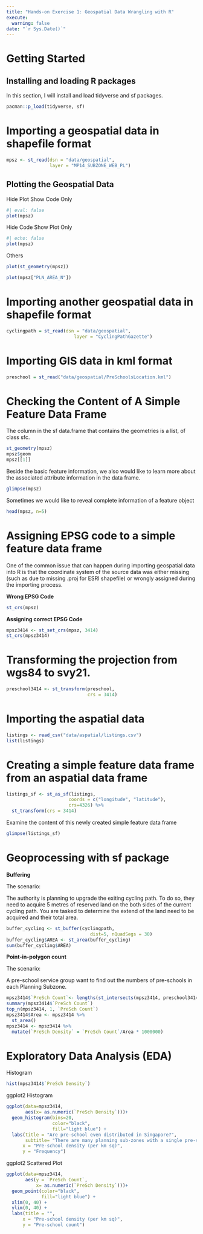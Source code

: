 ```yaml
---
title: "Hands-on Exercise 1: Geospatial Data Wrangling with R"
execute: 
  warning: false
date: "`r Sys.Date()`"
---
```


# Getting Started

## Installing and loading R packages

In this section, I will install and load tidyverse and sf packages.

```r
pacman::p_load(tidyverse, sf)
```

# Importing a geospatial data in shapefile format

```r
mpsz <- st_read(dsn = "data/geospatial", 
                layer = "MP14_SUBZONE_WEB_PL")

```

## **Plotting the Geospatial Data**

Hide Plot Show Code Only

```r
#| eval: false
plot(mpsz)
```

Hide Code Show Plot Only

```r
#| echo: false
plot(mpsz)
```

Others
```r
plot(st_geometry(mpsz))
```

```r
plot(mpsz["PLN_AREA_N"])
```

# Importing another geospatial data in shapefile format

```r
cyclingpath = st_read(dsn = "data/geospatial", 
                         layer = "CyclingPathGazette")
```

# Importing GIS data in kml format

```r
preschool = st_read("data/geospatial/PreSchoolsLocation.kml")
```

# Checking the Content of A Simple Feature Data Frame

The column in the sf data.frame that contains the geometries is a list, of class sfc.

```r
st_geometry(mpsz)
mpsz$geom
mpsz[[1]]
```

Beside the basic feature information, we also would like to learn more about the associated attribute information in the data frame.

```r
glimpse(mpsz)
```

Sometimes we would like to reveal complete information of a feature object

```r
head(mpsz, n=5)  
```

# Assigning EPSG code to a simple feature data frame
One of the common issue that can happen during importing geospatial data into R is that the coordinate system of the source data was either missing (such as due to missing .proj for ESRI shapefile) or wrongly assigned during the importing process.

**Wrong EPSG Code**

```r
st_crs(mpsz) 
```

**Assigning correct EPSG Code**

```r
mpsz3414 <- st_set_crs(mpsz, 3414)
st_crs(mpsz3414)
```

# Transforming the projection from wgs84 to svy21.
```r
preschool3414 <- st_transform(preschool, 
                              crs = 3414)
```

# Importing the aspatial data
```r
listings <- read_csv("data/aspatial/listings.csv")
list(listings) 
```

# Creating a simple feature data frame from an aspatial data frame
```r
listings_sf <- st_as_sf(listings, 
                       coords = c("longitude", "latitude"),
                       crs=4326) %>%
  st_transform(crs = 3414)
```

Examine the content of this newly created simple feature data frame
```r
glimpse(listings_sf)
```

# Geoprocessing with sf package
**Buffering**

The scenario:

The authority is planning to upgrade the exiting cycling path. To do so, they need to acquire 5 metres of reserved land on the both sides of the current cycling path. You are tasked to determine the extend of the land need to be acquired and their total area.
```r
buffer_cycling <- st_buffer(cyclingpath, 
                               dist=5, nQuadSegs = 30)
buffer_cycling$AREA <- st_area(buffer_cycling)
sum(buffer_cycling$AREA)
```

**Point-in-polygon count**

The scenario:

A pre-school service group want to find out the numbers of pre-schools in each Planning Subzone.
```r
mpsz3414$`PreSch Count`<- lengths(st_intersects(mpsz3414, preschool3414))
summary(mpsz3414$`PreSch Count`)
top_n(mpsz3414, 1, `PreSch Count`)
mpsz3414$Area <- mpsz3414 %>%
  st_area()
mpsz3414 <- mpsz3414 %>%
  mutate(`PreSch Density` = `PreSch Count`/Area * 1000000)
```

# Exploratory Data Analysis (EDA)

Histogram
```r
hist(mpsz3414$`PreSch Density`)
```

ggplot2 Histogram
```r
ggplot(data=mpsz3414, 
       aes(x= as.numeric(`PreSch Density`)))+
  geom_histogram(bins=20, 
                 color="black", 
                 fill="light blue") +
  labs(title = "Are pre-school even distributed in Singapore?",
       subtitle= "There are many planning sub-zones with a single pre-school, on the other hand, \nthere are two planning sub-zones with at least 20 pre-schools",
      x = "Pre-school density (per km sq)",
      y = "Frequency")
```

ggplot2 Scattered Plot
```r
ggplot(data=mpsz3414, 
       aes(y = `PreSch Count`, 
           x= as.numeric(`PreSch Density`)))+
  geom_point(color="black", 
             fill="light blue") +
  xlim(0, 40) +
  ylim(0, 40) +
  labs(title = "",
      x = "Pre-school density (per km sq)",
      y = "Pre-school count")
```